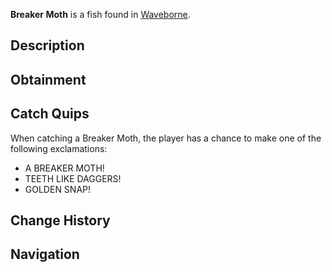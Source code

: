 {{FishInfobox
|image          = Breaker Moth.png
|rarity         = Legendary
|sea            = Second Sea
|location       = [[Waveborne]]
|sublocation    = 
|sources        = Fishing Rod
|radar_location = 
|prog_speed     = -35
|xp             = 550
|weather        = Foggy
|time           = Night
|season         = Spring
|bait           = Gale Grub
|base_weight    = 80
|base_value     = 1100
|weight_range   = 50
|base_chance    = 20
|base_resil     = 25
}}
'''Breaker Moth''' is a {{Rarity|Legendary}} fish found in [[Waveborne]].

== Description ==
{{Description|A grey fish with sharp teeth, golden accents, and light purple fins, snapping through the tide.|Bestiary Entry}}

== Obtainment ==
{{Description|It emerges when the moon glows faintly.|Bestiary Hint}}
{{Fish Availability|
Waveborne
|top_rods      = 
Plastic Rod\219532.49\285263.26;
Steady Rod\142836.82\133638.55;
Fischer's Rod\136572.93\298877.34;
Frostfire Rod\134001.56\125372.25;
Krampus's Rod\119595.82\146104.07;
Free Spirit Rod\110502.7\212707.73;
Firefly Rod\80673.52\176596.98;
Adventurer's Rod\70173.65\166091.04;
Candy Cane Rod\78652.52\155883.09;
Astralhook Rod\97015.7\136364.12;
Blazebringer Rod\78848.56\130166.28;
Verdant Shear Rod\72860.67\123447.66;
Trident Rod\70270.96\118574.41;
Ethereal Prism Rod\49005.32\83208.81;
Seraphic Rod\48146.78\84935.92;
No-Life Rod\47569.59\82131.57;
Challenger's Rod\46142.36\77187.21;
Rod Of The Exalted One\45572.34\78251.57;
Rod Of The Forgotten Fang\45284.18\78939.84;
Rod Of The Depths\44065.38\74552.25;
Volcanic Rod\42491.62\72297.98;
Depthseeker Rod\42385.05\73397.27;
Zeus Rod\42256.36\71897.69;
Avalanche Rod\41931.54\72742.49
|recommended   = Free Spirit Rod
}}

== Catch Quips ==
When catching a Breaker Moth, the player has a chance to make one of the following exclamations:
* A BREAKER MOTH!
* TEETH LIKE DAGGERS!
* GOLDEN SNAP!

== Change History ==
{{Change History|{{subst:Current Version}}}}

== Navigation ==
{{Fish Navbox|Waveborne}}